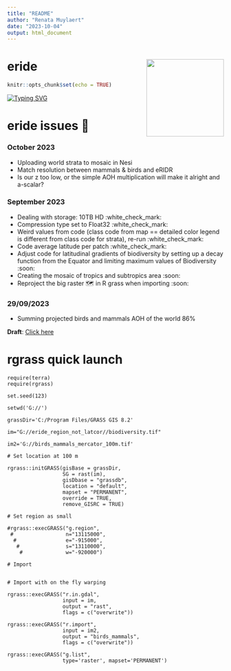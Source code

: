 ```yaml
---
title: "README"
author: "Renata Muylaert"
date: "2023-10-04"
output: html_document
---
```


# eride <a href='https://github.com/renatamuy/eride/'><img src="figures/logo.png" id="home_logo" align="right" height="180"/></a>

```r
knitr::opts_chunk$set(echo = TRUE)
```

[![Typing SVG](https://readme-typing-svg.herokuapp.com?color=%2336BCF7&center=true&vCenter=true&width=600&lines=Kia+ora!;Let's+do+this;We+love+R)](https://git.io/typing-svg)

# eride issues 🤯

### October 2023
* Uploading world strata to mosaic in Nesi 
* Match resolution between mammals & birds and eRIDR
* Is our z too low, or the simple AOH multiplication will make it alright and a-scalar?

### September 2023

* Dealing with storage: 10TB HD :white_check_mark:
* Compression type set to Float32 :white_check_mark:
* Weird values from code (class code from map == detailed color legend is different from class code for strata), re-run :white_check_mark:
* Code average latitude per patch :white_check_mark:
* Adjust code for latitudinal gradients of biodiversity by setting up a decay function from the Equator and limiting maximum values of Biodiversity :soon:
* Creating the mosaic of tropics and subtropics area :soon:
* Reproject the big raster 🗺️ in R grass when importing :soon:

### 29/09/2023

* Summing projected birds and mammals AOH of the world 86%

  
**Draft**: [Click here](https://docs.google.com/document/d/1XA9YiusEpzN-8HhapnUwRKm7G4IbV6cg4AtUOdaiaGg/edit?usp=sharing)


# rgrass quick launch 

```rgrass

require(terra)
require(rgrass)

set.seed(123)

setwd('G://')

grassDir='C:/Program Files/GRASS GIS 8.2'

im="G://eride_region_not_latcor//biodiversity.tif" 

im2='G://birds_mammals_mercator_100m.tif'

# Set location at 100 m

rgrass::initGRASS(gisBase = grassDir,
                  SG = rast(im), 
                  gisDbase = "grassdb",
                  location = "default",  
                  mapset = "PERMANENT",
                  override = TRUE, 
                  remove_GISRC = TRUE)

# Set region as small

#rgrass::execGRASS("g.region",
 #                 n="13115000", 
  #                e="-915000", 
   #               s="13110000", 
    #              w="-920000")

# Import 


# Import with on the fly warping

rgrass::execGRASS("r.in.gdal",
                  input = im,
                  output = "rast",
                  flags = c("overwrite"))

rgrass::execGRASS("r.import",
                  input = im2,
                  output = "birds_mammals",
                  flags = c("overwrite"))

rgrass::execGRASS("g.list", 
                  type='raster', mapset='PERMANENT')

```
